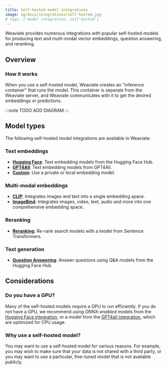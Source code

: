 ```yaml
---
title: Self-hosted model integrations
image: og/docs/integrations/self-hosted.jpg
# tags: ['model integration, self-hosted']
---
```


Weaviate provides numerous integrations with popular self-hosted models for producing text and multi-modal vector embeddings, question answering, and reranking.

## Overview

### How it works

When you use a self-hosted model, Weaviate creates an "inference container" that runs the model. This container is separate from the Weaviate server, and Weaviate communicates with it to get the desired embeddings or predictions.

:::note TODO
ADD DIAGRAM
:::

## Model types

The following self-hosted model integrations are available in Weaviate:

### Text embeddings

- **[Hugging Face](./huggingface.mdx)**: Text embedding models from the Hugging Face Hub.
- **[GPT4All](./gpt4all.mdx)**: Text embedding models from GPT4All.
- **[Custom](./custom.mdx)**: Use a private or local embedding model.

### Multi-modal embeddings

- **[CLIP](./clip.mdx)**: Integrates images and text into a single embedding space.
- **[ImageBind](./imagebind.mdx)**: Integrates images, video, text, audio and more into one comprehensive embedding space.

### Reranking

- **[Reranking](./reranking.mdx)**: Re-rank search models with a model from Sentence Transformers.

### Text generation

- **[Question Answering](./question-answering.mdx)**: Answer questions using Q&A models from the Hugging Face Hub.

## Considerations

### Do you have a GPU?

Many of the self-hosted models require a GPU to run efficiently. If you do not have a GPU, we recommend using *ONNX-enabled* models from the [Hugging Face integration](./huggingface.mdx), or a model from the [GPT4all integration](./gpt4all.mdx), which are optimized for CPU usage.

### Why use a self-hosted model?

You may want to use a self-hosted model for various reasons. For example, you may wish to make sure that your data is not shared with a third party, or you may want to use a particular, fine-tuned model that is not available publicly.


<DocsMoreResources />

